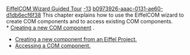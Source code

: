 [[Property:title|EiffelCOM Wizard Guided Tour]]
[[Property:weight|-13]]
[[Property:uuid|b0973926-aaac-0131-ae60-d1db6ecf6f38]]
This chapter explains how to use the EiffelCOM wizard to create COM components and to access existing COM components. <br/>
*  [[Creating a new COM component|Creating a new COM component]] . 
*  [[Creating a new component from an Eiffel project|Creating a new component from an Eiffel Project.]]  
*  [[Accessing a COM component|Accessing a COM component.]]  


{{Caution|EiffelCOM currently requires the use of the Microsoft C compiler (available with Visual Studio or the Microsoft Windows SDK). EiffelCOM will not work at this time with the MinGW C compiler.}}


{{seealso| '''See Also''' <br/>
[[EiffelCOM Wizard Introduction|Introduction]]  <br/>
[[EiffelCOM Wizard Reference|EiffelCOM wizard reference]]  }}






